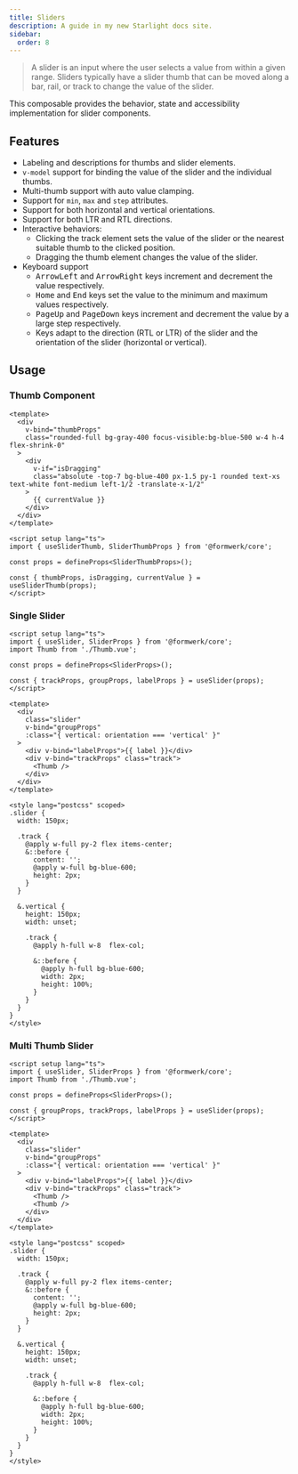 ```yaml
---
title: Sliders
description: A guide in my new Starlight docs site.
sidebar:
  order: 8
---
```


> A slider is an input where the user selects a value from within a given range. Sliders typically have a slider thumb that can be moved along a bar, rail, or track to change the value of the slider.

This composable provides the behavior, state and accessibility implementation for slider components.

## Features

- Labeling and descriptions for thumbs and slider elements.
- `v-model` support for binding the value of the slider and the individual thumbs.
- Multi-thumb support with auto value clamping.
- Support for `min`, `max` and `step` attributes.
- Support for both horizontal and vertical orientations.
- Support for both LTR and RTL directions.
- Interactive behaviors:
  - Clicking the track element sets the value of the slider or the nearest suitable thumb to the clicked position.
  - Dragging the thumb element changes the value of the slider.
- Keyboard support
  - <kbd>ArrowLeft</kbd> and <kbd>ArrowRight</kbd> keys increment and decrement
    the value respectively.
  - <kbd>Home</kbd> and <kbd>End</kbd> keys set the value to the minimum and
    maximum values respectively.
  - <kbd>PageUp</kbd> and <kbd>PageDown</kbd> keys increment and decrement the
    value by a large step respectively.
  - Keys adapt to the direction (RTL or LTR) of the slider and the orientation of the slider (horizontal or vertical).

## Usage

### Thumb Component

```vue
<template>
  <div
    v-bind="thumbProps"
    class="rounded-full bg-gray-400 focus-visible:bg-blue-500 w-4 h-4 flex-shrink-0"
  >
    <div
      v-if="isDragging"
      class="absolute -top-7 bg-blue-400 px-1.5 py-1 rounded text-xs text-white font-medium left-1/2 -translate-x-1/2"
    >
      {{ currentValue }}
    </div>
  </div>
</template>

<script setup lang="ts">
import { useSliderThumb, SliderThumbProps } from '@formwerk/core';

const props = defineProps<SliderThumbProps>();

const { thumbProps, isDragging, currentValue } = useSliderThumb(props);
</script>
```

### Single Slider

```vue
<script setup lang="ts">
import { useSlider, SliderProps } from '@formwerk/core';
import Thumb from './Thumb.vue';

const props = defineProps<SliderProps>();

const { trackProps, groupProps, labelProps } = useSlider(props);
</script>

<template>
  <div
    class="slider"
    v-bind="groupProps"
    :class="{ vertical: orientation === 'vertical' }"
  >
    <div v-bind="labelProps">{{ label }}</div>
    <div v-bind="trackProps" class="track">
      <Thumb />
    </div>
  </div>
</template>

<style lang="postcss" scoped>
.slider {
  width: 150px;

  .track {
    @apply w-full py-2 flex items-center;
    &::before {
      content: '';
      @apply w-full bg-blue-600;
      height: 2px;
    }
  }

  &.vertical {
    height: 150px;
    width: unset;

    .track {
      @apply h-full w-8  flex-col;

      &::before {
        @apply h-full bg-blue-600;
        width: 2px;
        height: 100%;
      }
    }
  }
}
</style>
```

### Multi Thumb Slider

```vue
<script setup lang="ts">
import { useSlider, SliderProps } from '@formwerk/core';
import Thumb from './Thumb.vue';

const props = defineProps<SliderProps>();

const { groupProps, trackProps, labelProps } = useSlider(props);
</script>

<template>
  <div
    class="slider"
    v-bind="groupProps"
    :class="{ vertical: orientation === 'vertical' }"
  >
    <div v-bind="labelProps">{{ label }}</div>
    <div v-bind="trackProps" class="track">
      <Thumb />
      <Thumb />
    </div>
  </div>
</template>

<style lang="postcss" scoped>
.slider {
  width: 150px;

  .track {
    @apply w-full py-2 flex items-center;
    &::before {
      content: '';
      @apply w-full bg-blue-600;
      height: 2px;
    }
  }

  &.vertical {
    height: 150px;
    width: unset;

    .track {
      @apply h-full w-8  flex-col;

      &::before {
        @apply h-full bg-blue-600;
        width: 2px;
        height: 100%;
      }
    }
  }
}
</style>
```
